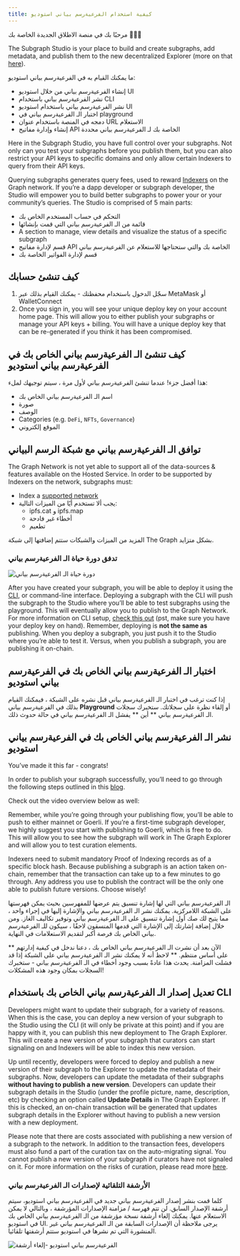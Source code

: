 ```yaml
---
title: كيفية استخدام الفرعيةرسم بياني استوديو
---
```


مرحبًا بك في منصة الاطلاق الجديدة الخاصة بك 👩🏽‍🚀

The Subgraph Studio is your place to build and create subgraphs, add metadata, and publish them to the new decentralized Explorer (more on that [here](/network/explorer)).

ما يمكنك القيام به في الفرعيةرسم بياني استوديو:

- إنشاء الفرعيةرسم بياني من خلال استوديو UI
- نشر الفرعيةرسم بياني باستخدام CLI
- نشر الفرعيةرسم بياني باستخدام استوديو UI
- اختبار الـ الفرعيةرسم بياني في playground
- دمجه في المنصة باستخدام عنوان URL الاستعلام
- إنشاء وإدارة مفاتيح API الخاصة بك لـ الفرعيةرسم بياني محددة

Here in the Subgraph Studio, you have full control over your subgraphs. Not only can you test your subgraphs before you publish them, but you can also restrict your API keys to specific domains and only allow certain Indexers to query from their API keys.

Querying subgraphs generates query fees, used to reward [Indexers](/network/indexing) on the Graph network. If you’re a dapp developer or subgraph developer, the Studio will empower you to build better subgraphs to power your or your community’s queries. The Studio is comprised of 5 main parts:

- التحكم في حساب المستخدم الخاص بك
- قائمة من الـ الفرعيةرسم بياني التي قمت بإنشائها
- A section to manage, view details and visualize the status of a specific subgraph
- قسم لإدارة مفاتيح API الخاصة بك والتي ستحتاجها للاستعلام عن الفرعيةرسم بياني
- قسم لإدارة الفواتير الخاصة بك

## كيف تنشئ حسابك

1. سجّل الدخول باستخدام محفظتك - يمكنك القيام بذلك عبر MetaMask أو WalletConnect
1. Once you sign in, you will see your unique deploy key on your account home page. This will allow you to either publish your subgraphs or manage your API keys + billing. You will have a unique deploy key that can be re-generated if you think it has been compromised.

## كيف تنشئ الـ الفرعيةرسم بياني الخاص بك في الفرعيةرسم بياني استوديو

هذا أفضل جزء! عندما تنشئ الفرعيةرسم بياني لأول مرة ، سيتم توجيهك لملء:

- اسم الـ الفرعيةرسم بياني الخاص بك
- صورة
- الوصف
- Categories (e.g. `DeFi`, `NFTs`, `Governance`)
- الموقع إلكتروني

## توافق الـ الفرعيةرسم بياني مع شبكة الرسم البياني

The Graph Network is not yet able to support all of the data-sources & features available on the Hosted Service. In order to be supported by Indexers on the network, subgraphs must:

- Index a [supported network](/developing/supported-networks)
- يجب ألا تستخدم أيًا من الميزات التالية:
  - ipfs.cat و ipfs.map
  - أخطاء غير فادحة
  - تطعيم

المزيد من الميزات والشبكات ستتم إضافتها إلى شبكة The Graph بشكل متزايد.

### تدفق دورة حياة الـ الفرعيةرسم بياني

![دورة حياة الـ الفرعيةرسم بياني](/img/subgraph-lifecycle.png)

After you have created your subgraph, you will be able to deploy it using the [CLI](https://github.com/graphprotocol/graph-cli), or command-line interface. Deploying a subgraph with the CLI will push the subgraph to the Studio where you’ll be able to test subgraphs using the playground. This will eventually allow you to publish to the Graph Network. For more information on CLI setup, [check this out](/developing/defining-a-subgraph#install-the-graph-cli) (pst, make sure you have your deploy key on hand). Remember, deploying is **not the same as** publishing. When you deploy a subgraph, you just push it to the Studio where you’re able to test it. Versus, when you publish a subgraph, you are publishing it on-chain.

## اختبار الـ الفرعيةرسم بياني الخاص بك في الفرعيةرسم بياني استوديو

إذا كنت ترغب في اختبار الـ الفرعيةرسم بياني قبل نشره على الشبكة ، فيمكنك القيام بذلك في الفرعيةرسم بياني **Playground** أو إلقاء نظرة على سجلاتك. ستخبرك سجلات الـ الفرعيةرسم بياني ** أين ** يفشل الـ الفرعيةرسم بياني في حالة حدوث ذلك.

## نشر الـ الفرعيةرسم بياني الخاص بك في الفرعيةرسم بياني استوديو

You’ve made it this far - congrats!

In order to publish your subgraph successfully, you’ll need to go through the following steps outlined in this [blog](https://thegraph.com/blog/building-with-subgraph-studio).

Check out the video overview below as well:

<VideoEmbed youtube="HfDgC2oNnwo" />

Remember, while you’re going through your publishing flow, you’ll be able to push to either mainnet or Goerli. If you’re a first-time subgraph developer, we highly suggest you start with publishing to Goerli, which is free to do. This will allow you to see how the subgraph will work in The Graph Explorer and will allow you to test curation elements.

Indexers need to submit mandatory Proof of Indexing records as of a specific block hash. Because publishing a subgraph is an action taken on-chain, remember that the transaction can take up to a few minutes to go through. Any address you use to publish the contract will be the only one able to publish future versions. Choose wisely!

الـ الفرعيةرسم بياني التي لها إشارة تنسيق يتم عرضها للمفهرسين بحيث يمكن فهرستها على الشبكة اللامركزية. يمكنك نشر الـ الفرعيةرسم بياني والإشارة إليها في إجراء واحد ، مما يتيح لك صك أول إشارة تنسيق على الـ الفرعيةرسم بياني وتوفير تكاليف الغاز. ومن خلال إضافة إشارتك إلى الإشارة التي قدمها المنسقون لاحقًا ، سيكون للـ الفرعيةرسم بياني الخاص بك فرصة أكبر لتقديم الاستعلامات في النهاية.

** الآن بعد أن نشرت الـ الفرعيةرسم بياني الخاص بك ، دعنا ندخل في كيفية إدارتهم على أساس منتظم. ** لاحظ أنه لا يمكنك نشر الـ الفرعيةرسم بياني على الشبكة إذا قد فشلت المزامنة. يحدث هذا عادةً بسبب وجود أخطاء في الـ الفرعيةرسم بياني - ستخبرك السجلات بمكان وجود هذه المشكلات!

## تعديل إصدار الـ الفرعيةرسم بياني الخاص بك باستخدام CLI

Developers might want to update their subgraph, for a variety of reasons. When this is the case, you can deploy a new version of your subgraph to the Studio using the CLI (it will only be private at this point) and if you are happy with it, you can publish this new deployment to The Graph Explorer. This will create a new version of your subgraph that curators can start signaling on and Indexers will be able to index this new version.

Up until recently, developers were forced to deploy and publish a new version of their subgraph to the Explorer to update the metadata of their subgraphs. Now, developers can update the metadata of their subgraphs **without having to publish a new version**. Developers can update their subgraph details in the Studio (under the profile picture, name, description, etc) by checking an option called **Update Details** in The Graph Explorer. If this is checked, an on-chain transaction will be generated that updates subgraph details in the Explorer without having to publish a new version with a new deployment.

Please note that there are costs associated with publishing a new version of a subgraph to the network. In addition to the transaction fees, developers must also fund a part of the curation tax on the auto-migrating signal. You cannot publish a new version of your subgraph if curators have not signaled on it. For more information on the risks of curation, please read more [here](/network/curating).

### الأرشفة التلقائية لإصدارات الـ الفرعيةرسم بياني

كلما قمت بنشر إصدار الفرعيةرسم بياني جديد في الفرعيةرسم بياني استوديو، سيتم أرشفة الإصدار السابق. لن تتم فهرسة / مزامنة الإصدارات المؤرشفة ، وبالتالي لا يمكن الاستعلام عنها. يمكنك إلغاء أرشفة نسخة مؤرشفة من الـ الفرعيةرسم بياني الخاص بك في استوديو UI. يرجى ملاحظة أن الإصدارات السابقة من الـ الفرعيةرسم بياني غير المنشورة التي تم نشرها في استوديو ستتم أرشفتها تلقائيا.

![الفرعيةرسم بياني استوديو -إلغاء أرشفة](/img/Unarchive.png)
